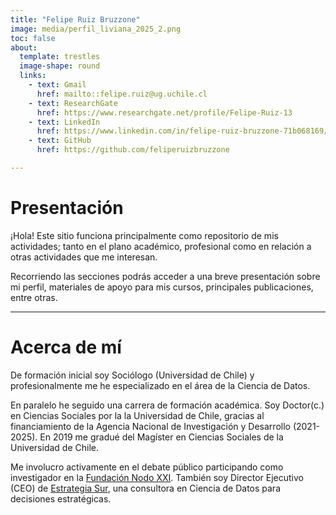 ```yaml
---
title: "Felipe Ruiz Bruzzone"
image: media/perfil_liviana_2025_2.png
toc: false
about:
  template: trestles
  image-shape: round
  links:
    - text: Gmail
      href: mailto::felipe.ruiz@ug.uchile.cl
    - text: ResearchGate
      href: https://www.researchgate.net/profile/Felipe-Ruiz-13     
    - text: LinkedIn
      href: https://www.linkedin.com/in/felipe-ruiz-bruzzone-71b068169/
    - text: GitHub
      href: https://github.com/feliperuizbruzzone

---
```

# Presentación

¡Hola! Este sitio funciona principalmente como repositorio de mis actividades; tanto en el plano académico, profesional como en relación a otras actividades que me interesan. 

Recorriendo las secciones podrás acceder a una breve presentación sobre mi perfil, materiales de apoyo para mis cursos, principales publicaciones, entre otras.

---
# Acerca de mí
De formación inicial soy Sociólogo (Universidad de Chile) y profesionalmente me he especializado en el área de la Ciencia de Datos.

En paralelo he seguido una carrera de formación académica. Soy Doctor(c.) en Ciencias Sociales por la la Universidad de Chile, gracias al financiamiento de la Agencia Nacional de Investigación y Desarrollo (2021-2025). En 2019 me gradué del Magíster en Ciencias Sociales de la Universidad de Chile.

Me involucro activamente en el debate público participando como investigador en la [Fundación Nodo XXI](https://www.nodoxxi.cl/). También soy Director Ejecutivo (CEO) de [Estrategia Sur](https://estrategiasur.cl/), una consultora en Ciencia de Datos para decisiones estratégicas.
